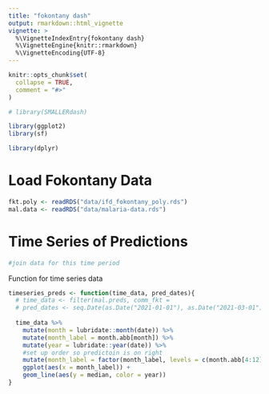 ```yaml
---
title: "fokontany dash"
output: rmarkdown::html_vignette
vignette: >
  %\VignetteIndexEntry{fokontany dash}
  %\VignetteEngine{knitr::rmarkdown}
  %\VignetteEncoding{UTF-8}
---
```


```r
knitr::opts_chunk$set(
  collapse = TRUE,
  comment = "#>"
)
```

```r
# library(SMALLERdash)

library(ggplot2)
library(sf)

library(dplyr)
```

# Load Fokontany Data

```r
fkt.poly <- readRDS("data/ifd_fokontany_poly.rds")
mal.data <- readRDS("data/malaria-data.rds")
```

# Time Series of Predictions

```r
#join data for this time period

```

Function for time series data

```r
timeseries_preds <- function(time_data, pred_dates){
  # time_data <- filter(mal.preds, comm_fkt = 
  # pred_dates <- seq.Date(as.Date("2021-01-01"), as.Date("2021-03-01"), by = "month")
  
  time_data %>%
    mutate(month = lubridate::month(date)) %>%
    mutate(month_label = month.abb[month]) %>%
    mutate(year = lubridate::year(date)) %>%
    #set up order so predictoin is on right
    mutate(month_label = factor(month_label, levels = c(month.abb[4:12], month.abb[1:3]))) %>%
    ggplot(aes(x = month_label)) +
    geom_line(aes(y = median, color = year))
}
```

